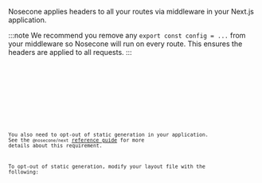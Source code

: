 


Nosecone applies headers to all your routes via middleware in your Next.js
application.

:::note
We recommend you remove any `export const config = ...` from your middleware so
Nosecone will run on every route. This ensures the headers are applied to all
requests.
:::

<SelectableContent client:load syncKey="language" frameworkSwitcher>
  <div slot="TS" slotIdx="1">
    <Code code={Step2MiddlewareTS} lang="ts" title="middleware.ts" />
  </div>
  <div slot="JS" slotIdx="2">
    <Code code={Step2MiddlewareJS} lang="js" title="middleware.js" />
  </div>
</SelectableContent>

You also need to opt-out of static generation in your application. See the
`@nosecone/next` [reference guide](/nosecone/reference#noseconenext) for more
details about this requirement.

To opt-out of static generation, modify your layout file with the following:

<SelectableContent client:load syncKey="language" frameworkSwitcher>
  <div slot="TS (Next.js 15)" slotIdx="1">
    <Code
      code={Step2LayoutConnectionTS}
      lang="ts"
      title="app/layout.tsx"
      ins={[1, 5, 6]}
    />
  </div>
  <div slot="JS (Next.js 15)" slotIdx="2">
    <Code
      code={Step2LayoutConnectionJS}
      lang="js"
      title="app/layout.jsx"
      ins={[1, 4, 5]}
    />
  </div>
  <div slot="TS (Next.js 14)" slotIdx="3">
    <Code
      code={Step2LayoutNoCacheTS}
      lang="ts"
      title="app/layout.tsx"
      ins={[1, 5, 6]}
    />
  </div>
  <div slot="JS (Next.js 14)" slotIdx="4">
    <Code
      code={Step2LayoutNoCacheJS}
      lang="js"
      title="app/layout.jsx"
      ins={[1, 4, 5]}
    />
  </div>
</SelectableContent>
